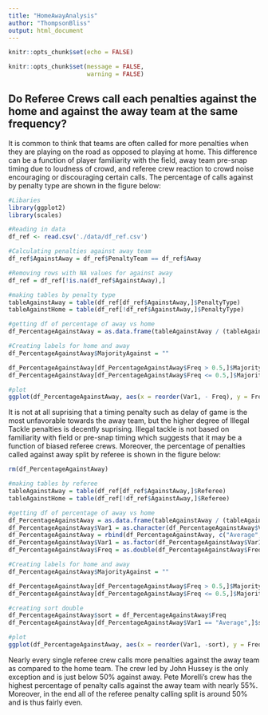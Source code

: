 ```yaml
---
title: "HomeAwayAnalysis"
author: "ThompsonBliss"
output: html_document
---
```


```r
knitr::opts_chunk$set(echo = FALSE)

knitr::opts_chunk$set(message = FALSE,
                      warning = FALSE)

```

## Do Referee Crews call each penalties against the home and against the away team at the same frequency?

It is common to think that teams are often called for more penalties when they are playing on the road as opposed to playing at home. This difference can be a function of player familiarity with the field, away team pre-snap timing due to loudness of crowd, and referee crew reaction to crowd noise encouraging or discouraging certain calls. The percentage of calls against by penalty type are shown in the figure below:

```r

#Libaries
library(ggplot2)
library(scales)

#Reading in data
df_ref <- read.csv('./data/df_ref.csv')

#Calculating penalties against away team
df_ref$AgainstAway = df_ref$PenaltyTeam == df_ref$Away

#Removing rows with NA values for against away
df_ref = df_ref[!is.na(df_ref$AgainstAway),]

#making tables by penalty type
tableAgainstAway = table(df_ref[df_ref$AgainstAway,]$PenaltyType)
tableAgainstHome = table(df_ref[!df_ref$AgainstAway,]$PenaltyType)

#getting df of percentage of away vs home
df_PercentageAgainstAway = as.data.frame(tableAgainstAway / (tableAgainstAway + tableAgainstHome))

#Creating labels for home and away
df_PercentageAgainstAway$MajorityAgainst = ""

df_PercentageAgainstAway[df_PercentageAgainstAway$Freq > 0.5,]$MajorityAgainst = "Away"
df_PercentageAgainstAway[df_PercentageAgainstAway$Freq <= 0.5,]$MajorityAgainst = "Home"

#plot
ggplot(df_PercentageAgainstAway, aes(x = reorder(Var1, - Freq), y = Freq, fill = MajorityAgainst)) + geom_bar(stat = "identity") + xlab("Penalty Type") + ylab("Percentage of Penalties Against the Away Team") + ggtitle("Percentage of Penalties called Against Away team by Penalty Type") + scale_y_continuous(labels = percent, limits=c(0,0.6), breaks = c(0,0.1,0.2,0.3,0.4,0.5,0.6)) + geom_hline(yintercept=0.5) + labs(fill = "Majority of Penalties Against") +coord_flip()

```

It is not at all suprising that a timing penalty such as delay of game is the most unfavorable towards the away team, but the higher degree of Illegal Tackle penalties is decently suprising. Illegal tackle is not based on familiarity with field or pre-snap timing which suggests that it may be a function of biased referee crews. Moreover, the percentage of penalties called against away split by referee is shown in the figure below:

```r

rm(df_PercentageAgainstAway)

#making tables by referee
tableAgainstAway = table(df_ref[df_ref$AgainstAway,]$Referee)
tableAgainstHome = table(df_ref[!df_ref$AgainstAway,]$Referee)

#getting df of percentage of away vs home
df_PercentageAgainstAway = as.data.frame(tableAgainstAway / (tableAgainstAway + tableAgainstHome))
df_PercentageAgainstAway$Var1 = as.character(df_PercentageAgainstAway$Var1)
df_PercentageAgainstAway = rbind(df_PercentageAgainstAway, c("Average", sum(df_ref$AgainstAway) / length(df_ref[,1]) ))
df_PercentageAgainstAway$Var1 = as.factor(df_PercentageAgainstAway$Var1)
df_PercentageAgainstAway$Freq = as.double(df_PercentageAgainstAway$Freq)

#Creating labels for home and away
df_PercentageAgainstAway$MajorityAgainst = ""

df_PercentageAgainstAway[df_PercentageAgainstAway$Freq > 0.5,]$MajorityAgainst = "Away"
df_PercentageAgainstAway[df_PercentageAgainstAway$Freq <= 0.5,]$MajorityAgainst = "Home"

#creating sort double
df_PercentageAgainstAway$sort = df_PercentageAgainstAway$Freq
df_PercentageAgainstAway[df_PercentageAgainstAway$Var1 == "Average",]$sort = 0

#plot
ggplot(df_PercentageAgainstAway, aes(x = reorder(Var1, -sort), y = Freq, fill = MajorityAgainst)) + geom_bar(stat = "identity") + xlab("Penalty Type") + ylab("Percentage of Penalties Against the Away Team") + ggtitle("Percentage of Penalties called Against Away team by Referee") + scale_y_continuous(labels = percent, limits=c(0,0.6), breaks = c(0,0.1,0.2,0.3,0.4,0.5,0.6)) + geom_hline(yintercept=0.5) + labs(fill = "Majority of Penalties Against") +coord_flip()

```

Nearly every single referee crew calls more penalties against the away team as compared to the home team. The crew led by John Hussey is the only exception and is just below 50% against away. Pete Morelli's crew has the highest percentage of penalty calls against the away team with nearly 55%. Moreover, in the end all of the referee penalty calling split is around 50% and is thus fairly even.